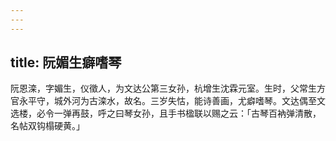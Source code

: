 ```yaml
---
---
---
```

title: 阮媚生癖嗜琴
---



阮恩滦，字媚生，仪徵人，为文达公第三女孙，杭增生沈霖元室。生时，父常生方官永平守，城外河为古滦水，故名。三岁失怙，能诗善画，尤癖嗜琴。文达偶至文选楼，必令一弹再鼓，呼之曰琴女孙，且手书楹联以赐之云：「古琴百衲弹清散，名帖双钩榻硬黄。」